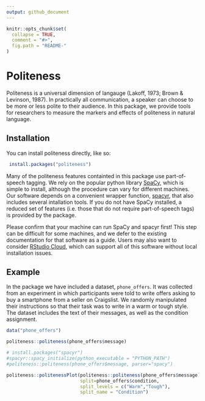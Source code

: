 ```yaml
---
output: github_document
---
```


<!-- README.md is generated from README.Rmd. Please edit that file -->

```r
knitr::opts_chunk$set(
  collapse = TRUE,
  comment = "#>",
  fig.path = "README-"
)
```

# Politeness

Politeness is a universal dimension of langauge (Lakoff, 1973; Brown & Levinson, 1987). In practically all communication, a speaker can choose to be more or less polite to their audience. In this package, we provide tools for researchers to measure the markers and effects of politeness in natural language.

## Installation

You can install politeness directly, like so:

```r
 install.packages("politeness")
```

Many of the politeness features containted in this package use part-of-speech tagging. We rely on the popular python library [SpaCy](https://spacy.io/), which is simple to install, although the procedure can vary for different machines. Our software depends on a convenient wrapper function, [spacyr](https://github.com/kbenoit/spacyr), that also includes several intallation tools. If you do not have SpaCy installed, a reduced set of features (i.e. those that do not require part-of-speech tags) is provided by the package.

Please confirm that your machine can run SpaCy and spacyr first! This step can be difficult for some machines, and we defer to the existing documentation for that software as a guide. Users may also want to consider [RStudio Cloud](https://www.rstudio.cloud/), which can support all of this software without local installation issues. 

## Example

In the package we have included a dataset, `phone_offers`. It was collected from an experiment in which participants were told to write offers asking to buy a smartphone from a seller on Craigslist. We randomly manipulated their instructions so that their task was to write in a warm or tough style. The dataset includes the text of their messages, as well as the condition assignment.

```r
data("phone_offers")

politeness::politeness(phone_offers$message)

# install.packages("spacyr")
#spacyr::spacy_initialize(python_executable = "PYTHON_PATH")
#politeness::politeness(phone_offers$message, parser="spacy")

politeness::politenessPlot(politeness::politeness(phone_offers$message),
                           split=phone_offers$condition,
                           split_levels = c("Warm","Tough"),
                           split_name = "Condition")
```
